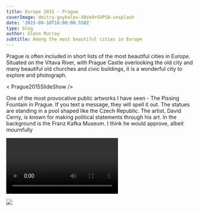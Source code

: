 ---
title: Europe 2015 - Prague
coverImage: dmitry-goykolov-X8Vo9rGVPS8-unsplash
date: '2015-09-18T16:00:00.550Z'
type: blog
author: Glenn Murray
subtitle: Among the most beautiful cities in Europe
---

Prague is often included in short lists of the most beautiful cities in Europe. Situated on the Vltava River, with Prague Castle overlooking the old city and many beautiful old churches and civic buildings, it is a wonderful city to explore and photograph.

< Prague2015SlideShow />

One of the most provocative public artworks I have seen - The Pissing Fountain in Prague. If you text a message, they will spell it out. 
The statues are standing in a pool shaped like the Czech Republic. The artist, David Cerny, is known for making political statements through his art.
In the background is the Franz Kafka Museum. I think he would approve, albeit mournfully

<Video
    videoSrcURL="https://www.youtube.com/embed/6caUeB3vo2s"
    videoTitle="Pissing Fountain - Prague"
 />

 <Image src="PissingFountainPrague"  />

